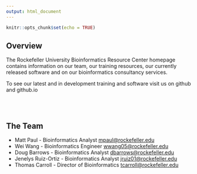 ```yaml
---
output: html_document
---
```


```r
knitr::opts_chunk$set(echo = TRUE)
```

## **Overview**

The Rockefeller University Bioinformatics Resource Center homepage contains information on our team, our training resources, our currently released software and on our bioinformatics consultancy services.

To see our latest and in development training and software visit us on github and github.io

<br/><br/>

## **The Team**

- Matt Paul - Bioinformatics Analyst [mpaul@rockefeller.edu](mpaul@rockefeller.edu)
- Wei Wang - Bioinformatics Engineer [wwang05@rockefeller.edu](wwang05@rockefeller.edu)
- Doug Barrows - Bioinformatics Analyst  [dbarrows@rockefeller.edu](dbarrows@rockefeller.edu)
- Jenelys Ruiz-Ortiz - Bioinformatics Analyst [jruiz01@rockefeller.edu](jruiz01@rockefeller.edu)
- Thomas Carroll - Director of Bioinformatics [tcarroll@rockefeller.edu](tcarroll@rockefeller.edu)